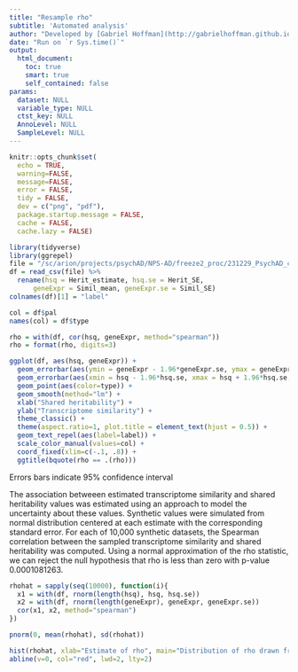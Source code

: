 ```yaml
---
title: "Resample rho"
subtitle: 'Automated analysis'
author: "Developed by [Gabriel Hoffman](http://gabrielhoffman.github.io/)"
date: "Run on `r Sys.time()`"
output: 
  html_document:
    toc: true
    smart: true
    self_contained: false
params:
  dataset: NULL
  variable_type: NULL
  ctst_key: NULL
  AnnoLevel: NULL
  SampleLevel: NULL
---
```


<!---


cd /sc/arion/projects/CommonMind/hoffman/NPS-AD/work/nps_ad/analysis/freeze2/revision
git pull

rmarkdown::render("sample_rho.Rmd")

--->



```r
knitr::opts_chunk$set(
  echo = TRUE,
  warning=FALSE,
  message=FALSE,
  error = FALSE,
  tidy = FALSE,
  dev = c("png", "pdf"),
  package.startup.message = FALSE,
  cache = FALSE,
  cache.lazy = FALSE)
```

```r
library(tidyverse)
library(ggrepel)
file = "/sc/arion/projects/psychAD/NPS-AD/freeze2_proc/231229_PsychAD_capstone_F4_5_crossDis/241202_PsychAD_SharedHeritability-TranscriptomeSimilarity_export.csv"
df = read_csv(file) %>%
  rename(hsq = Herit_estimate, hsq.se = Herit_SE,
      geneExpr = Simil_mean, geneExpr.se = Simil_SE)
colnames(df)[1] = "label" 

col = df$pal
names(col) = df$type

rho = with(df, cor(hsq, geneExpr, method="spearman"))
rho = format(rho, digits=3)

ggplot(df, aes(hsq, geneExpr)) +
  geom_errorbar(aes(ymin = geneExpr - 1.96*geneExpr.se, ymax = geneExpr + 1.96*geneExpr.se, color=type), alpha = .2) +
  geom_errorbar(aes(xmin = hsq - 1.96*hsq.se, xmax = hsq + 1.96*hsq.se, color=type), alpha = .2) +
  geom_point(aes(color=type)) +
  geom_smooth(method="lm") +
  xlab("Shared heritability") +
  ylab("Transcriptome similarity") +
  theme_classic() +
  theme(aspect.ratio=1, plot.title = element_text(hjust = 0.5)) +
  geom_text_repel(aes(label=label)) +
  scale_color_manual(values=col) +
  coord_fixed(xlim=c(-.1, .8)) +
  ggtitle(bquote(rho == .(rho)))
```

Errors bars indicate 95% confidence interval

The association betweeen estimated transcriptome similarity and shared heritability values was estimated using an approach to model the uncertainty about these values.  Synthetic values were simulated from normal distribution centered at each estimate with the corresponding standard error.  For each of 10,000 synthetic datasets, the Spearman correlation between the sampled transcriptome similarity and shared heritability was computed.  Using a normal approximation of the rho statistic, we can reject the null hypothesis that rho is less than zero with p-value 0.0001081263.

```r
rhohat = sapply(seq(10000), function(i){
  x1 = with(df, rnorm(length(hsq), hsq, hsq.se))
  x2 = with(df, rnorm(length(geneExpr), geneExpr, geneExpr.se))
  cor(x1, x2, method="spearman")
})

pnorm(0, mean(rhohat), sd(rhohat))

hist(rhohat, xlab="Estimate of rho", main="Distribution of rho drawn from synthetic data")
abline(v=0, col="red", lwd=2, lty=2)
```


